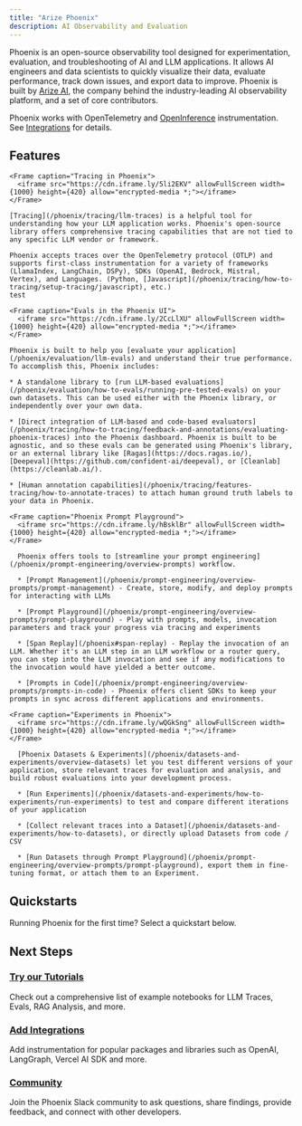 ```yaml
---
title: "Arize Phoenix"
description: AI Observability and Evaluation
---
```


Phoenix is an open-source observability tool designed for experimentation, evaluation, and troubleshooting of AI and LLM applications. It allows AI engineers and data scientists to quickly visualize their data, evaluate performance, track down issues, and export data to improve. Phoenix is built by [Arize AI](https://www.arize.com), the company behind the industry-leading AI observability platform, and a set of core contributors.

Phoenix works with OpenTelemetry and [OpenInference](https://github.com/Arize-ai/openinference) instrumentation. See [Integrations](https://arize.com/docs/phoenix/integrations) for details.

## Features

<Tabs>

  <Tab title="Tracing">

    <Frame caption="Tracing in Phoenix">
      <iframe src="https://cdn.iframe.ly/5li2EKV" allowFullScreen width={1000} height={420} allow="encrypted-media *;"></iframe>
    </Frame>

    [Tracing](/phoenix/tracing/llm-traces) is a helpful tool for understanding how your LLM application works. Phoenix's open-source library offers comprehensive tracing capabilities that are not tied to any specific LLM vendor or framework.
    
    Phoenix accepts traces over the OpenTelemetry protocol (OTLP) and supports first-class instrumentation for a variety of frameworks (LlamaIndex, LangChain, DSPy), SDKs (OpenAI, Bedrock, Mistral, Vertex), and Languages. (Python, [Javascript](/phoenix/tracing/how-to-tracing/setup-tracing/javascript), etc.)
    test 
  </Tab> 

  <Tab title="Evaluation">
    
    <Frame caption="Evals in the Phoenix UI">
      <iframe src="https://cdn.iframe.ly/2CcLlXU" allowFullScreen width={1000} height={420} allow="encrypted-media *;"></iframe>
    </Frame>

    Phoenix is built to help you [evaluate your application](/phoenix/evaluation/llm-evals) and understand their true performance. To accomplish this, Phoenix includes:

    * A standalone library to [run LLM-based evaluations](/phoenix/evaluation/how-to-evals/running-pre-tested-evals) on your own datasets. This can be used either with the Phoenix library, or independently over your own data.

    * [Direct integration of LLM-based and code-based evaluators](/phoenix/tracing/how-to-tracing/feedback-and-annotations/evaluating-phoenix-traces) into the Phoenix dashboard. Phoenix is built to be agnostic, and so these evals can be generated using Phoenix's library, or an external library like [Ragas](https://docs.ragas.io/), [Deepeval](https://github.com/confident-ai/deepeval), or [Cleanlab](https://cleanlab.ai/).

    * [Human annotation capabilities](/phoenix/tracing/features-tracing/how-to-annotate-traces) to attach human ground truth labels to your data in Phoenix.

  </Tab>

  <Tab title="Prompt Engineering">
    
    <Frame caption="Phoenix Prompt Playground">
      <iframe src="https://cdn.iframe.ly/hBsklBr" allowFullScreen width={1000} height={420} allow="encrypted-media *;"></iframe>
    </Frame>

      Phoenix offers tools to [streamline your prompt engineering](/phoenix/prompt-engineering/overview-prompts) workflow.

      * [Prompt Management](/phoenix/prompt-engineering/overview-prompts/prompt-management) - Create, store, modify, and deploy prompts for interacting with LLMs

      * [Prompt Playground](/phoenix/prompt-engineering/overview-prompts/prompt-playground) - Play with prompts, models, invocation parameters and track your progress via tracing and experiments

      * [Span Replay](/phoenix#span-replay) - Replay the invocation of an LLM. Whether it's an LLM step in an LLM workflow or a router query, you can step into the LLM invocation and see if any modifications to the invocation would have yielded a better outcome.

      * [Prompts in Code](/phoenix/prompt-engineering/overview-prompts/prompts-in-code) - Phoenix offers client SDKs to keep your prompts in sync across different applications and environments.

  </Tab>

  <Tab title="Datasets & Experiments">
    
    <Frame caption="Experiments in Phoenix">
      <iframe src="https://cdn.iframe.ly/wQGkSng" allowFullScreen width={1000} height={420} allow="encrypted-media *;"></iframe>
    </Frame>

      [Phoenix Datasets & Experiments](/phoenix/datasets-and-experiments/overview-datasets) let you test different versions of your application, store relevant traces for evaluation and analysis, and build robust evaluations into your development process.

      * [Run Experiments](/phoenix/datasets-and-experiments/how-to-experiments/run-experiments) to test and compare different iterations of your application

      * [Collect relevant traces into a Dataset](/phoenix/datasets-and-experiments/how-to-datasets), or directly upload Datasets from code / CSV

      * [Run Datasets through Prompt Playground](/phoenix/prompt-engineering/overview-prompts/prompt-playground), export them in fine-tuning format, or attach them to an Experiment.

  </Tab>

</Tabs>

## Quickstarts

Running Phoenix for the first time? Select a quickstart below.

<Columns cols={3}>
  <Card title="Tracing" img="/images/e0272ceb-image.jpeg" href="/phoenix/tracing/llm-traces-1"/>
  <Card title="Prompt Playground" img="/images/f441a601-image.jpeg" href="/phoenix/prompt-engineering/quickstart-prompts"/>
  <Card title="Datasets and Experiments" img="/images/30d17106-image.jpeg" href="/phoenix/datasets-and-experiments/quickstart-datasets"/>
  <Card title="Evaluation" img="/images/d050b9ae-image.jpeg" href="/phoenix/evaluation/evals"/>
  <Card title="Inferences" img="/images/4342b9a1-image.jpeg" href="/phoenix/inferences/phoenix-inferences"/>
</Columns>

## Next Steps

### [Try our Tutorials](/phoenix/cookbook)

Check out a comprehensive list of example notebooks for LLM Traces, Evals, RAG Analysis, and more.

### [Add Integrations](/phoenix/integrations)

Add instrumentation for popular packages and libraries such as OpenAI, LangGraph, Vercel AI SDK and more.

### [Community](https://join.slack.com/t/arize-ai/shared_invite/zt-2w57bhem8-hq24MB6u7yE_ZF_ilOYSBw)

Join the Phoenix Slack community to ask questions, share findings, provide feedback, and connect with other developers.



